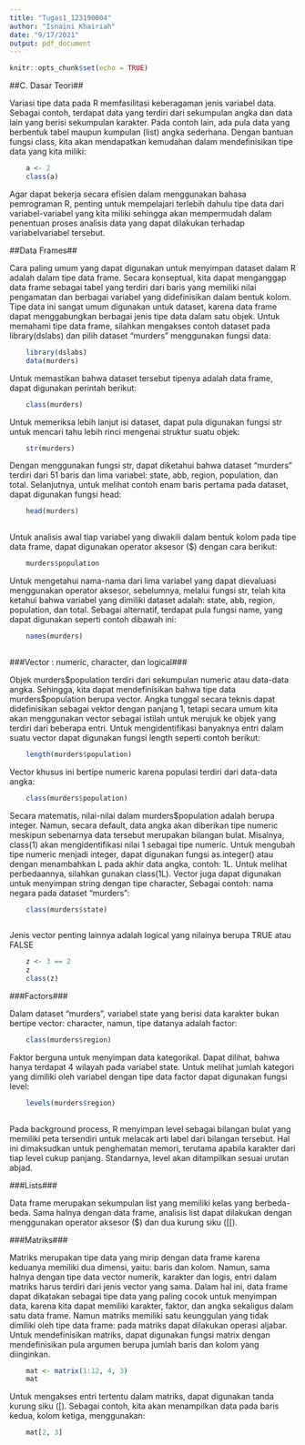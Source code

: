 ---
title: "Tugas1_123190004"
author: "Isnaini Khairiah"
date: "9/17/2021"
output: pdf_document
---

```{r setup, include=FALSE}
knitr::opts_chunk$set(echo = TRUE)
```



##C. Dasar Teori##

Variasi tipe data pada R memfasilitasi keberagaman jenis variabel data. Sebagai contoh, terdapat
data yang terdiri dari sekumpulan angka dan data lain yang berisi sekumpulan karakter. Pada
contoh lain, ada pula data yang berbentuk tabel maupun kumpulan (list) angka sederhana.
Dengan bantuan fungsi class, kita akan mendapatkan kemudahan dalam mendefinisikan tipe
data yang kita miliki:
```{r}
    a <- 2
    class(a)
```

Agar dapat bekerja secara efisien dalam menggunakan bahasa pemrograman R, penting untuk
mempelajari terlebih dahulu tipe data dari variabel-variabel yang kita miliki sehingga akan
mempermudah dalam penentuan proses analisis data yang dapat dilakukan terhadap variabelvariabel tersebut.

##Data Frames##

Cara paling umum yang dapat digunakan untuk menyimpan dataset dalam R adalah dalam tipe
data frame. Secara konseptual, kita dapat menganggap data frame sebagai tabel yang terdiri dari
baris yang memiliki nilai pengamatan dan berbagai variabel yang didefinisikan dalam bentuk
kolom. Tipe data ini sangat umum digunakan untuk dataset, karena data frame dapat
menggabungkan berbagai jenis tipe data dalam satu objek. Untuk memahami tipe data frame,
silahkan mengakses contoh dataset pada library(dslabs) dan pilih dataset "murders"
menggunakan fungsi data:

```{r}
    library(dslabs)
    data(murders)
```
Untuk memastikan bahwa dataset tersebut tipenya adalah data frame, dapat digunakan perintah
berikut:
```{r}
    class(murders)
```
Untuk memeriksa lebih lanjut isi dataset, dapat pula digunakan fungsi str untuk mencari tahu
lebih rinci mengenai struktur suatu objek:

```{r}
    str(murders)
```
Dengan menggunakan fungsi str, dapat diketahui bahwa dataset "murders" terdiri dari 51 baris
dan lima variabel: state, abb, region, population, dan total. Selanjutnya, untuk melihat contoh
enam baris pertama pada dataset, dapat digunakan fungsi head:
```{r}
    head(murders)
  
```
Untuk analisis awal tiap variabel yang diwakili dalam bentuk kolom pada tipe data frame, dapat
digunakan operator aksesor (\$) dengan cara berikut:
```{r}
    murders$population
```
Untuk mengetahui nama-nama dari lima variabel yang dapat dievaluasi menggunakan operator
aksesor, sebelumnya, melalui fungsi str, telah kita ketahui bahwa variabel yang dimiliki dataset
adalah: state, abb, region, population, dan total. Sebagai alternatif, terdapat pula fungsi name,
yang dapat digunakan seperti contoh dibawah ini:
```{r}
    names(murders)
 
```
###Vector : numeric, character, dan logical###

Objek murders\$population terdiri dari sekumpulan numeric atau data-data angka. Sehingga,
kita dapat mendefinisikan bahwa tipe data murders\$population berupa vector. Angka tunggal
secara teknis dapat didefinisikan sebagai vektor dengan panjang 1, tetapi secara umum kita akan
menggunakan vector sebagai istilah untuk merujuk ke objek yang terdiri dari beberapa entri.
Untuk mengidentifikasi banyaknya entri dalam suatu vector dapat digunakan fungsi length
seperti contoh berikut:
```{r}
    length(murders$population)
```    

Vector khusus ini bertipe numeric karena populasi terdiri dari data-data angka:
```{r}
    class(murders$population)
```    
Secara matematis, nilai-nilai dalam murders\$population adalah berupa integer. Namun,
secara default, data angka akan diberikan tipe numeric meskipun sebenarnya data tersebut
merupakan bilangan bulat. Misalnya, class(1) akan mengidentifikasi nilai 1 sebagai tipe
numeric. Untuk mengubah tipe numeric menjadi integer, dapat digunakan fungsi as.integer()
atau dengan menambahkan L pada akhir data angka, contoh: 1L. Untuk melihat perbedaannya,
silahkan gunakan class(1L).
Vector juga dapat digunakan untuk menyimpan string dengan tipe character, Sebagai contoh:
nama negara pada dataset "murders":

```{r}
    class(murders$state)
   
```
Jenis vector penting lainnya adalah logical yang nilainya berupa TRUE atau FALSE
```{r}
    z <- 3 == 2
    z
    class(z)
```
###Factors###

Dalam dataset "murders", variabel state yang berisi data karakter bukan bertipe vector: character,
namun, tipe datanya adalah factor:

```{r}
    class(murders$region)
```
Faktor berguna untuk menyimpan data kategorikal. Dapat dilihat, bahwa hanya terdapat 4 wilayah
pada variabel state. Untuk melihat jumlah kategori yang dimiliki oleh variabel dengan tipe data
factor dapat digunakan fungsi level:
```{r}
    levels(murders$region)
 
```
Pada background process, R menyimpan level sebagai bilangan bulat yang memiliki peta
tersendiri untuk melacak arti label dari bilangan tersebut. Hal ini dimaksudkan untuk
penghematan memori, terutama apabila karakter dari tiap level cukup panjang. Standarnya, level
akan ditampilkan sesuai urutan abjad.

###Lists###

Data frame merupakan sekumpulan list yang memiliki kelas yang berbeda-beda. Sama halnya
dengan data frame, analisis list dapat dilakukan dengan menggunakan operator aksesor (\$) dan
dua kurung siku ([[).

###Matriks###

Matriks merupakan tipe data yang mirip dengan data frame karena keduanya memiliki dua
dimensi, yaitu: baris dan kolom. Namun, sama halnya dengan tipe data vector numerik, karakter
dan logis, entri dalam matriks harus terdiri dari jenis vector yang sama. Dalam hal ini, data frame
dapat dikatakan sebagai tipe data yang paling cocok untuk menyimpan data, karena kita dapat
memiliki karakter, faktor, dan angka sekaligus dalam satu data frame. Namun matriks memiliki
satu keunggulan yang tidak dimiliki oleh tipe data frame: pada matriks dapat dilakukan operasi
aljabar.
Untuk mendefinisikan matriks, dapat digunakan fungsi matrix dengan mendefinisikan pula
argumen berupa jumlah baris dan kolom yang diinginkan.
```{r}
    mat <- matrix(1:12, 4, 3)
    mat
``` 
 
Untuk mengakses entri tertentu dalam matriks, dapat digunakan tanda kurung siku ([). Sebagai
contoh, kita akan menampilkan data pada baris kedua, kolom ketiga, menggunakan:
  
```{r}
    mat[2, 3]
```